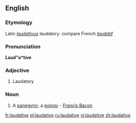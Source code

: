 ==English==

===Etymology===
Latin ''[[laudativus]]'' laudatory: compare French ''[[laudatif]]''

===Pronunciation===
'''Laud"a*tive'''

===Adjective===
{{en-adj}}

#Laudatory

===Noun===
{{en-noun}}

# {{obsolete}} A [[panegyric]]; a [[eulogy]] - [[w:Francis Bacon|Francis Bacon]]

[[fr:laudative]]
[[pl:laudative]]
[[ru:laudative]]
[[vi:laudative]]
[[zh:laudative]]